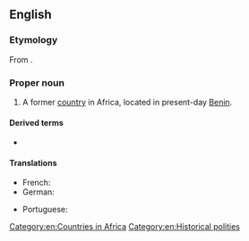 ==English==
{{wikipedia}}

===Etymology===
From {{bor|en|fon|[[dã]] [[homè]]||belly of Dã; snake's belly}}. {{attention|en|Via another language? When was it first attested?}}

===Proper noun===
{{en-proper noun}}

# {{senseid|en|Q468814}}{{lb|en|historical}} A former [[country]] in Africa, located in present-day [[Benin]].

====Derived terms====
* {{l|en|Dahomeyan}}

====Translations====
{{trans-top|former country in Africa}}
* French: {{t+|fr|Dahomey|m}}
* German: {{t+|de|Dahomey|n}}
{{trans-mid}}
* Portuguese: {{t|pt|Daomé|m}}
{{trans-bottom}}

[[Category:en:Countries in Africa]]
[[Category:en:Historical polities]]